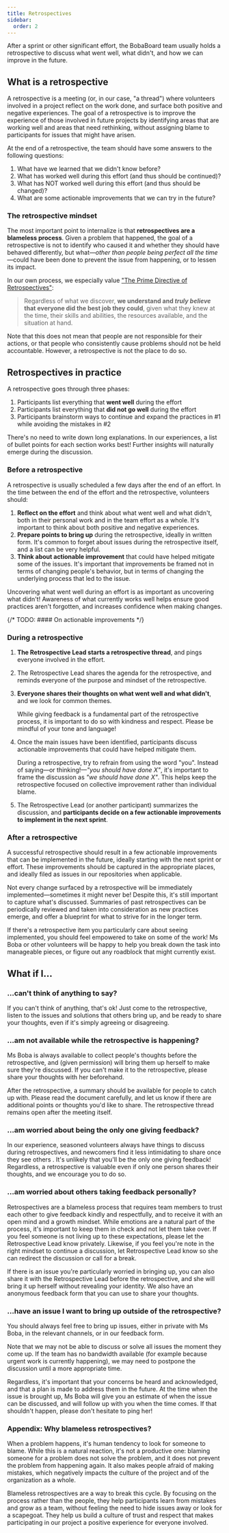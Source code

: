 ```yaml
---
title: Retrospectives
sidebar:
  order: 2
---
```



After a sprint or other significant effort, the BobaBoard team usually holds a
retrospective to discuss what went well, what didn't, and how we can improve in
the future.

## What is a retrospective

A retrospective is a meeting (or, in our case, "a thread") where volunteers
involved in a project reflect on the work done, and surface both positive and
negative experiences. The goal of a retrospective is to improve the experience
of those involved in future projects by identifying areas that are working well
and areas that need rethinking, without assigning blame to participants for
issues that might have arisen.

At the end of a retrospective, the team should have some answers to the
following questions:

1. What have we learned that we didn't know before?
2. What has worked well during this effort (and thus should be continued)?
3. What has NOT worked well during this effort (and thus should be changed)?
4. What are some actionable improvements that we can try in the future?

### The retrospective mindset

The most important point to internalize is that **retrospectives are a blameless
process**. Given a problem that happened, the goal of a retrospective is not to
identify who caused it and whether they should have behaved differently, but
what—_other than people being perfect all the time_—could have been done to
prevent the issue from happening, or to lessen its impact.

In our own process, we especially value
["The Prime Directive of Retrospectives"](https://retrospectivewiki.org/index.php?title=The_Prime_Directive):

> Regardless of what we discover, **we understand and _truly believe_ that
> everyone did the best job they could**, given what they knew at the time,
> their skills and abilities, the resources available, and the situation at
> hand.

Note that this does not mean that people are not responsible for their actions,
or that people who consistently cause problems should not be held accountable.
However, a retrospective is not the place to do so.

## Retrospectives in practice

A retrospective goes through three phases:

1. Participants list everything that **went well** during the effort
2. Participants list everything that **did not go well** during the effort
3. Participants brainstorm ways to continue and expand the practices in #1 while
   avoiding the mistakes in #2

<Aside type="tip" title="What should I bring to the retrospective?">

There's no need to write down long explanations. In our experiences, a list of
bullet points for each section works best! Further insights will naturally
emerge during the discussion.

</Aside>

### Before a retrospective

A retrospective is usually scheduled a few days after the end of an effort. In
the time between the end of the effort and the retrospective, volunteers should:

1. **Reflect on the effort** and think about what went well and what didn't,
   both in their personal work and in the team effort as a whole. It's important
   to think about both positive and negative experiences.
2. **Prepare points to bring up** during the retrospective, ideally in written
   form. It's common to forget about issues during the retrospective itself, and
   a list can be very helpful.
3. **Think about actionable improvement** that could have helped mitigate some
   of the issues. It's important that improvements be framed not in terms of
   changing people's behavior, but in terms of changing the underlying process
   that led to the issue.

<Aside type="note">

Uncovering what went well during an effort is as important as uncovering what
didn't! Awareness of what currently works well helps ensure good practices
aren't forgotten, and increases confidence when making changes.

</Aside>

{/* TODO: #### On actionable improvements */}

### During a retrospective

1. **The Retrospective Lead starts a retrospective thread**, and pings everyone
   involved in the effort.
2. The Retrospective Lead shares the agenda for the retrospective, and reminds
   everyone of the purpose and mindset of the retrospective.
3. **Everyone shares their thoughts on what went well and what didn't**, and we
   look for common themes.

   <Aside type="caution">

   While giving feedback is a fundamental part of the retrospective process, it
   is important to do so with kindness and respect. Please be mindful of your
   tone and language!

   </Aside>

4. Once the main issues have been identified, participants discuss actionable
   improvements that could have helped mitigate them.

   <Aside type="caution">

   During a retrospective, try to refrain from using the word "you". Instead of
   saying—or thinking!—_"you should have done X"_, it's important to frame the
   discussion as _"we should have done X"_. This helps keep the retrospective
   focused on collective improvement rather than individual blame.

   </Aside>

5. The Retrospective Lead (or another participant) summarizes the discussion,
   and **participants decide on a few actionable improvements to implement in
   the next sprint**.

### After a retrospective

A successful retrospective should result in a few actionable improvements that
can be implemented in the future, ideally starting with the next sprint or
effort. These improvements should be captured in the appropriate places, and
ideally filed as issues in our repositories when applicable.

Not every change surfaced by a retrospective will be immediately
implemented—sometimes it might never be! Despite this, it's still important to
capture what's discussed. Summaries of past retrospectives can be periodically
reviewed and taken into consideration as new practices emerge, and offer a
blueprint for what to strive for in the longer term.

<Aside type="tip">

If there's a retrospective item you particularly care about seeing implemented,
you should feel empowered to take on some of the work! Ms Boba or other
volunteers will be happy to help you break down the task into manageable pieces,
or figure out any roadblock that might currently exist.

</Aside>

## What if I...

### ...can't think of anything to say?

If you can't think of anything, that's ok! Just come to the retrospective,
listen to the issues and solutions that others bring up, and be ready to share
your thoughts, even if it's simply agreeing or disagreeing.

### ...am not available while the retrospective is happening?

Ms Boba is always available to collect people's thoughts before the
retrospective, and (given permission) will bring them up herself to make sure
they're discussed. If you can't make it to the retrospective, please share your
thoughts with her beforehand.

After the retrospective, a summary should be available for people to catch up
with. Please read the document carefully, and let us know if there are
additional points or thoughts you'd like to share. The retrospective thread
remains open after the meeting itself.

### ...am worried about being the only one giving feedback?

In our experience, seasoned volunteers always have things to discuss during
retrospectives, and newcomers find it less intimidating to share once they see
others . It's unlikely that you'll be the only one giving feedback! Regardless,
a retrospective is valuable even if only one person shares their thoughts, and
we encourage you to do so.

### ...am worried about others taking feedback personally?

Retrospectives are a blameless process that requires team members to trust each
other to give feedback kindly and respectfully, and to receive it with an open
mind and a growth mindset. While emotions are a natural part of the process,
it's important to keep them in check and not let them take over. If you feel
someone is not living up to these expectations, please let the Retrospective
Lead know privately. Likewise, if you feel you're note in the right mindset to
continue a discussion, let Retrospective Lead know so she can redirect the
discussion or call for a break.

If there is an issue you're particularly worried in bringing up, you can also
share it with the Retrospective Lead before the retrospective, and she will
bring it up herself without revealing your identity. We also have an anonymous
feedback form that you can use to share your thoughts.

### ...have an issue I want to bring up outside of the retrospective?

You should always feel free to bring up issues, either in private with Ms Boba,
in the relevant channels, or in our feedback form.

Note that we may not be able to discuss or solve all issues the moment they come
up. If the team has no bandwidth available (for example because urgent work is
currently happening), we may need to postpone the discussion until a more
appropriate time.

Regardless, it's important that your concerns be heard and acknowledged, and
that a plan is made to address them in the future. At the time when the issue is
brought up, Ms Boba will give you an estimate of when the issue can be
discussed, and will follow up with you when the time comes. If that shouldn't
happen, please don't hesitate to ping her!

### Appendix: Why blameless retrospectives?

When a problem happens, it's human tendency to look for someone to blame. While
this is a natural reaction, it's not a productive one: blaming someone for a
problem does not solve the problem, and it does not prevent the problem from
happening again. It also makes people afraid of making mistakes, which
negatively impacts the culture of the project and of the organization as a
whole.

Blameless retrospectives are a way to break this cycle. By focusing on the
process rather than the people, they help participants learn from mistakes and
grow as a team, without feeling the need to hide issues away or look for a
scapegoat. They help us build a culture of trust and respect that makes
participating in our project a positive experience for everyone involved.
